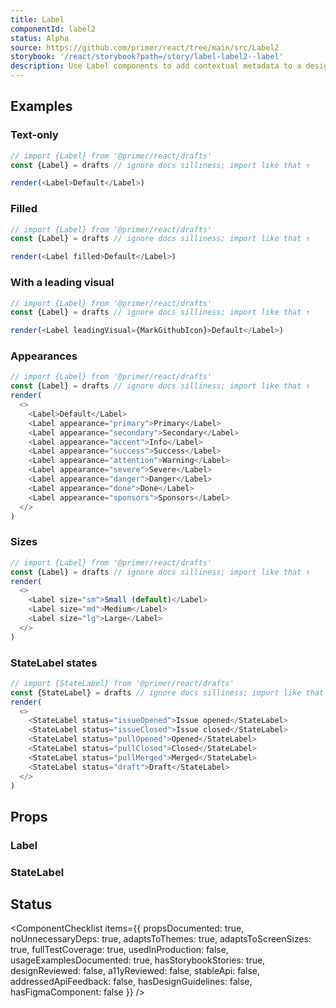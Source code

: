 ```yaml
---
title: Label
componentId: label2
status: Alpha
source: https://github.com/primer/react/tree/main/src/Label2
storybook: '/react/storybook?path=/story/label-label2--label'
description: Use Label components to add contextual metadata to a design.
---
```



## Examples

### Text-only

```javascript live noinline
// import {Label} from '@primer/react/drafts'
const {Label} = drafts // ignore docs silliness; import like that ↑

render(<Label>Default</Label>)
```

### Filled

```javascript live noinline
// import {Label} from '@primer/react/drafts'
const {Label} = drafts // ignore docs silliness; import like that ↑

render(<Label filled>Default</Label>)
```

### With a leading visual

```javascript live noinline
// import {Label} from '@primer/react/drafts'
const {Label} = drafts // ignore docs silliness; import like that ↑

render(<Label leadingVisual={MarkGithubIcon}>Default</Label>)
```

### Appearances

```javascript live noinline
// import {Label} from '@primer/react/drafts'
const {Label} = drafts // ignore docs silliness; import like that ↑
render(
  <>
    <Label>Default</Label>
    <Label appearance="primary">Primary</Label>
    <Label appearance="secondary">Secondary</Label>
    <Label appearance="accent">Info</Label>
    <Label appearance="success">Success</Label>
    <Label appearance="attention">Warning</Label>
    <Label appearance="severe">Severe</Label>
    <Label appearance="danger">Danger</Label>
    <Label appearance="done">Done</Label>
    <Label appearance="sponsors">Sponsors</Label>
  </>
)
```

### Sizes

```javascript live noinline
// import {Label} from '@primer/react/drafts'
const {Label} = drafts // ignore docs silliness; import like that ↑
render(
  <>
    <Label size="sm">Small (default)</Label>
    <Label size="md">Medium</Label>
    <Label size="lg">Large</Label>
  </>
)
```

### StateLabel states

```javascript live noinline
// import {StateLabel} from '@primer/react/drafts'
const {StateLabel} = drafts // ignore docs silliness; import like that ↑
render(
  <>
    <StateLabel status="issueOpened">Issue opened</StateLabel>
    <StateLabel status="issueClosed">Issue closed</StateLabel>
    <StateLabel status="pullOpened">Opened</StateLabel>
    <StateLabel status="pullClosed">Closed</StateLabel>
    <StateLabel status="pullMerged">Merged</StateLabel>
    <StateLabel status="draft">Draft</StateLabel>
  </>
)
```

## Props

### Label

<PropsTable>
  <PropsTableRow
    name="appearance"
    type="'default' | 'primary' | 'secondary' | 'accent' | 'success' | 'attention' | 'severe' | 'danger' | 'done' | 'sponsors'"
    defaultValue="'default'"
    description="The color of the label"
  />
  <PropsTableRow
    name="size"
    type="'sm' | 'md' | 'lg'"
    defaultValue="'md'"
    description="How large the label is rendered"
  />
  <PropsTableRow
    name="filled"
    type="boolean"
    defaultValue="false"
    description="Whether the label should be styled with a solid background color"
  />
  <PropsTableRow
    name="leadingVisual"
    type="React.ComponentType<any>"
    description="The icon component to be rendered before the the label's text"
  />
</PropsTable>

### StateLabel

<PropsTable>
  <PropsTableRow
    name="appearance"
    type="'issueClosed' | 'pullClosed' | 'pullMerged' | 'issueOpened' | 'pullOpened' | 'draft'"
    defaultValue="'default'"
    description="Changes the visual design of the label to match the status that the label is communicating"
  />
  <PropsTableRow
    name="size"
    type="'sm' | 'md' | 'lg'"
    defaultValue="'md'"
    description="How large the label is rendered"
  />
</PropsTable>

## Status

<ComponentChecklist
  items={{
    propsDocumented: true,
    noUnnecessaryDeps: true,
    adaptsToThemes: true,
    adaptsToScreenSizes: true,
    fullTestCoverage: true,
    usedInProduction: false,
    usageExamplesDocumented: true,
    hasStorybookStories: true,
    designReviewed: false,
    a11yReviewed: false,
    stableApi: false,
    addressedApiFeedback: false,
    hasDesignGuidelines: false,
    hasFigmaComponent: false
  }}
/>
